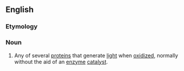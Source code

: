 ==English==

===Etymology===
{{prefix|en|photo|protein}}

===Noun===
{{en-noun}}

# {{lb|en|protein}} Any of several [[protein]]s that generate [[light]] when [[oxidize]]d, normally without the aid of an [[enzyme]] [[catalyst]].